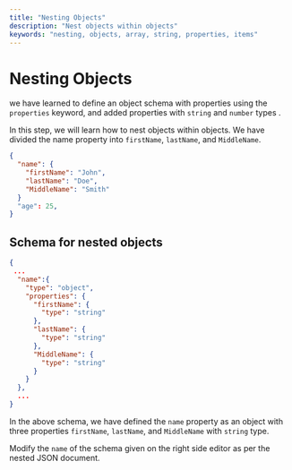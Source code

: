 ```yaml
---
title: "Nesting Objects"
description: "Nest objects within objects"
keywords: "nesting, objects, array, string, properties, items"
---
```


# Nesting Objects

we have learned to define an object schema with properties using the `properties` keyword, and added properties with `string` and `number` types .

In this step, we will learn how to nest objects within objects.
We have divided the name property into `firstName`, `lastName`, and `MiddleName`.

```json highlightLineStart={3} highlightLineEnd={5}
{
  "name": {
    "firstName": "John",
    "lastName": "Doe",
    "MiddleName": "Smith"
  }
  "age": 25,
}
```

## Schema for nested objects

```json 
{
 ...
  "name":{
    "type": "object",
    "properties": {
      "firstName": {
        "type": "string"
      },
      "lastName": {
        "type": "string"
      },
      "MiddleName": {
        "type": "string"
      }
    }
  },
  ...
}

```

In the above schema, we have defined the `name` property as an object with three properties `firstName`, `lastName`, and `MiddleName` with `string` type.

Modify the `name` of the schema given on the right side editor as per the nested JSON document.
